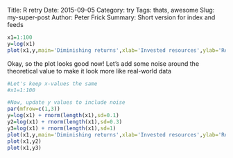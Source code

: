 Title: R retry
Date: 2015-09-05
Category: try
Tags: thats, awesome
Slug: my-super-post
Author: Peter Frick
Summary: Short version for index and feeds

```r
x1=1:100
y=log(x1)
plot(x1,y,main='Diminishing returns',xlab='Invested resources',ylab='Return on investment',font.lab=2)
```

Okay, so the plot looks good now! Let's add some noise around the theoretical value to make it look more like real-world data

```r
#Let's keep x-values the same
#x1=1:100

#Now, update y values to include noise
par(mfrow=c(1,3))
y=log(x1) + rnorm(length(x1),sd=0.1)
y2=log(x1) + rnorm(length(x1),sd=0.3)
y3=log(x1) + rnorm(length(x1),sd=1)
plot(x1,y,main='Diminishing returns',xlab='Invested resources',ylab='Return on investment',font.lab=2)
plot(x1,y2)
plot(x1,y3)
```